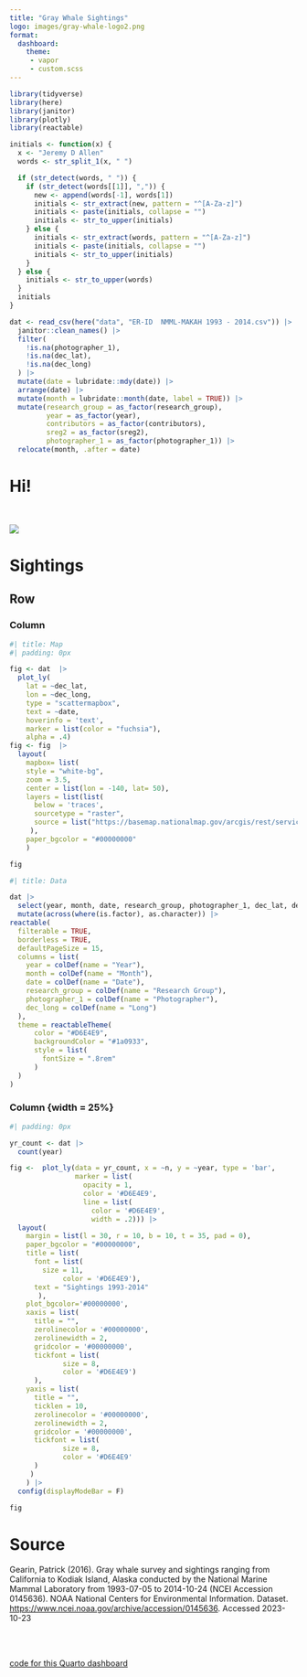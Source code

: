 ```yaml
---
title: "Gray Whale Sightings"
logo: images/gray-whale-logo2.png
format:
  dashboard:
    theme:
     - vapor
     - custom.scss
---
```


```r
library(tidyverse)
library(here)
library(janitor)
library(plotly)
library(reactable)
```



```r
initials <- function(x) {
  x <- "Jeremy D Allen"
  words <- str_split_1(x, " ")

  if (str_detect(words, " ")) {
    if (str_detect(words[[1]], ",")) {
      new <- append(words[-1], words[1])
      initials <- str_extract(new, pattern = "^[A-Za-z]")
      initials <- paste(initials, collapse = "")
      initials <- str_to_upper(initials)
    } else {
      initials <- str_extract(words, pattern = "^[A-Za-z]")
      initials <- paste(initials, collapse = "")
      initials <- str_to_upper(initials)
    }
  } else {
    initials <- str_to_upper(words)
  }
  initials
}

```


```r

dat <- read_csv(here("data", "ER-ID  NMML-MAKAH 1993 - 2014.csv")) |>
  janitor::clean_names() |>
  filter(
    !is.na(photographer_1),
    !is.na(dec_lat),
    !is.na(dec_long)
  ) |> 
  mutate(date = lubridate::mdy(date)) |>
  arrange(date) |>
  mutate(month = lubridate::month(date, label = TRUE)) |>
  mutate(research_group = as_factor(research_group),
         year = as_factor(year),
         contributors = as_factor(contributors),
         sreg2 = as_factor(sreg2),
         photographer_1 = as_factor(photographer_1)) |>
  relocate(month, .after = date)


```

# Hi!

<br>

![](images/gray-whale-illustration.png)

# Sightings

## Row

### Column {.tabset width=75%}

```r
#| title: Map
#| padding: 0px

fig <- dat  |> 
  plot_ly(
    lat = ~dec_lat,
    lon = ~dec_long,
    type = "scattermapbox",
    text = ~date,
    hoverinfo = 'text',
    marker = list(color = "fuchsia"),
    alpha = .4)
fig <- fig  |> 
  layout(
    mapbox= list(
    style = "white-bg",
    zoom = 3.5,
    center = list(lon = -140, lat= 50),
    layers = list(list(
      below = 'traces',
      sourcetype = "raster",
      source = list("https://basemap.nationalmap.gov/arcgis/rest/services/USGSImageryOnly/MapServer/tile/{z}/{y}/{x}")))
     ),
    paper_bgcolor = "#00000000"
    )

fig


```

```r
#| title: Data

dat |> 
  select(year, month, date, research_group, photographer_1, dec_lat, dec_long) |> 
  mutate(across(where(is.factor), as.character)) |>
reactable(
  filterable = TRUE,
  borderless = TRUE,
  defaultPageSize = 15,
  columns = list(
    year = colDef(name = "Year"),
    month = colDef(name = "Month"),
    date = colDef(name = "Date"),
    research_group = colDef(name = "Research Group"),
    photographer_1 = colDef(name = "Photographer"),
    dec_long = colDef(name = "Long")
  ),
  theme = reactableTheme(
      color = "#D6E4E9",
      backgroundColor = "#1a0933",
      style = list(
        fontSize = ".8rem"
      )
  )
)
```

### Column {width = 25%}

```r
#| padding: 0px

yr_count <- dat |> 
  count(year)

fig <-  plot_ly(data = yr_count, x = ~n, y = ~year, type = 'bar',
                marker = list(
                  opacity = 1,
                  color = '#D6E4E9',
                  line = list(
                    color = '#D6E4E9',
                    width = .2))) |> 
  layout(
    margin = list(l = 30, r = 10, b = 10, t = 35, pad = 0),
    paper_bgcolor = "#00000000",
    title = list(
      font = list(
        size = 11,
             color = '#D6E4E9'),
      text = "Sightings 1993-2014"
       ),
    plot_bgcolor='#00000000', 
    xaxis = list( 
      title = "",
      zerolinecolor = '#00000000', 
      zerolinewidth = 2, 
      gridcolor = '#00000000',
      tickfont = list(
             size = 8,
             color = '#D6E4E9')
      ), 
    yaxis = list( 
      title = "",
      ticklen = 10,
      zerolinecolor = '#00000000', 
      zerolinewidth = 2, 
      gridcolor = '#00000000',
      tickfont = list(
             size = 8,
             color = '#D6E4E9' 
      )
     )
    ) |> 
  config(displayModeBar = F)

fig

```

# Source

:::{.my-ref}
Gearin, Patrick (2016). Gray whale survey and sightings ranging from California to Kodiak Island, Alaska conducted by the National Marine Mammal Laboratory from 1993-07-05 to 2014-10-24 (NCEI Accession 0145636). NOAA National Centers for Environmental Information. Dataset. [https://www.ncei.noaa.gov/archive/accession/0145636](https://www.ncei.noaa.gov/archive/accession/0145636). Accessed 2023-10-23
:::

<br>
<br>

:::{.my-ref}
[code for this Quarto dashboard](https://github.com/jeremy-allen/whale-dashboard.git)
:::